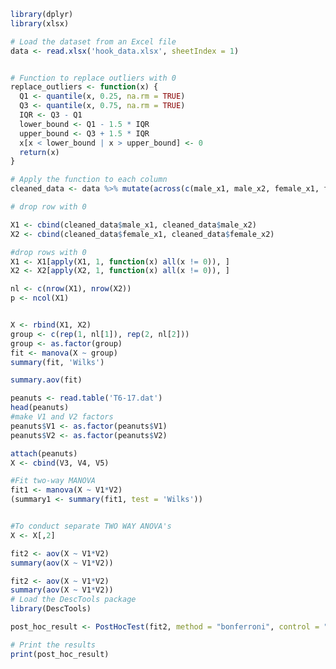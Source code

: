

```r
library(dplyr)
library(xlsx)

# Load the dataset from an Excel file
data <- read.xlsx('hook_data.xlsx', sheetIndex = 1)


# Function to replace outliers with 0
replace_outliers <- function(x) {
  Q1 <- quantile(x, 0.25, na.rm = TRUE)
  Q3 <- quantile(x, 0.75, na.rm = TRUE)
  IQR <- Q3 - Q1
  lower_bound <- Q1 - 1.5 * IQR
  upper_bound <- Q3 + 1.5 * IQR
  x[x < lower_bound | x > upper_bound] <- 0
  return(x)
}

# Apply the function to each column
cleaned_data <- data %>% mutate(across(c(male_x1, male_x2, female_x1, female_x2), replace_outliers))

```


```r
# drop row with 0

X1 <- cbind(cleaned_data$male_x1, cleaned_data$male_x2)
X2 <- cbind(cleaned_data$female_x1, cleaned_data$female_x2)

#drop rows with 0
X1 <- X1[apply(X1, 1, function(x) all(x != 0)), ]
X2 <- X2[apply(X2, 1, function(x) all(x != 0)), ]

```


```r


nl <- c(nrow(X1), nrow(X2))
p <- ncol(X1)


X <- rbind(X1, X2)
group <- c(rep(1, nl[1]), rep(2, nl[2]))
group <- as.factor(group)
fit <- manova(X ~ group) 
summary(fit, 'Wilks')

summary.aov(fit)

```



```r

peanuts <- read.table('T6-17.dat')
head(peanuts)
#make V1 and V2 factors
peanuts$V1 <- as.factor(peanuts$V1)
peanuts$V2 <- as.factor(peanuts$V2)

attach(peanuts)
X <- cbind(V3, V4, V5) 

#Fit two-way MANOVA
fit1 <- manova(X ~ V1*V2)
(summary1 <- summary(fit1, test = 'Wilks'))



```

```r
#To conduct separate TWO WAY ANOVA's
X <- X[,2]

fit2 <- aov(X ~ V1*V2)
summary(aov(X ~ V1*V2))
```

```r

fit2 <- aov(X ~ V1*V2)
summary(aov(X ~ V1*V2))
# Load the DescTools package
library(DescTools)

post_hoc_result <- PostHocTest(fit2, method = "bonferroni", control = "independent_var")

# Print the results
print(post_hoc_result)

```

